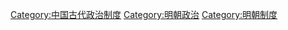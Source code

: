 [[Category:中国古代政治制度|Category:中国古代政治制度]]
[[Category:明朝政治|Category:明朝政治]]
[[Category:明朝制度|Category:明朝制度]]